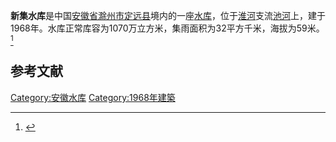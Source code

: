 {{Infobox Reservoir 
|name = 新集水库
|nickname = 
|image = 
|image_caption = 
|map = 
|map_caption = 
|pushpin_map = 
|pushpin_map_caption = 
|code = BEA35001053
|class = 
|location_of_reservoir = [[安徽省|安徽省]][[滁州市|滁州市]][[定远县|定远县]]
|location_of_dam = 
|inflow = 
|outflow = 
|catchment_area = 32
|reservoir_area = 
|mean_depth = 
|maximum_depth = 
|flood_level = 
|normal_water_level = 
|dead_water_level = 
|water_quality = 
|island = 
|maximum_storage_capacity = 
|normal_storage_capacity = 1070万
|dead_storage_capacity = 
|type_of_dam = 
|elevation_of_dam = 
|height_of_dam = 
|length_of_dam = 
|width_of_dam = 
|installed_capacity = 
|irrigated_area =
|start = 
|complete = 1968年
|cost = 
|emigrate = 
|latd = 32.3837
|latm = 
|lats = 
|latNS = N
|longd = 117.958
|longm = 
|longs = 
|longEW = E
|website = 
|footnotes = 
}}
'''新集水库'''是中国[[安徽省|安徽省]][[滁州市|滁州市]][[定远县|定远县]]境内的一座[[水库|水库]]，位于[[淮河|淮河]]支流[[池河|池河]]上，建于1968年。水库正常库容为1070万立方米，集雨面积为32平方千米，海拔为59米。<ref>{{cite web|url=http://brim.ihb.ac.cn/12/CN/12.asp |title=中国大中型水库基本特征数据库 |work=中国生物多样性信息系统内陆水体生物学分部 |deadurl=yes |archiveurl=https://web.archive.org/web/20120402061833/http://brim.ihb.ac.cn/12/CN/12.asp |archivedate=2012-04-02 }}</ref>
== 参考文献 ==
{{Reflist}}

{{安徽小作品}}

[[Category:安徽水库|Category:安徽水库]]
[[Category:1968年建築|Category:1968年建築]]